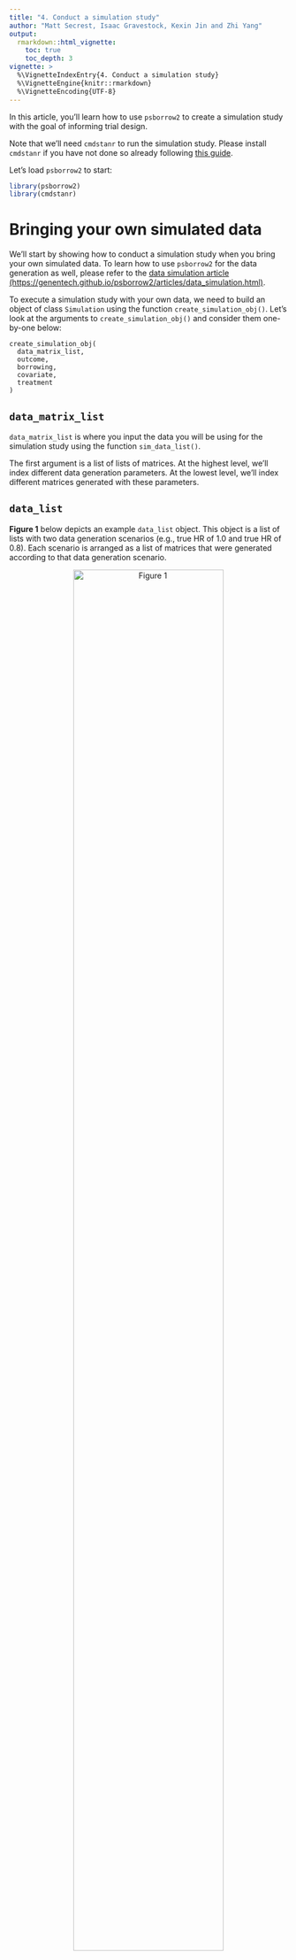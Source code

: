 ```yaml
---
title: "4. Conduct a simulation study"
author: "Matt Secrest, Isaac Gravestock, Kexin Jin and Zhi Yang"
output:
  rmarkdown::html_vignette:
    toc: true
    toc_depth: 3
vignette: >
  %\VignetteIndexEntry{4. Conduct a simulation study}
  %\VignetteEngine{knitr::rmarkdown}
  %\VignetteEncoding{UTF-8}
---
```




In this article, you'll learn how to use `psborrow2` to create a
simulation study with the goal of informing trial design. 

Note that we'll need `cmdstanr` to run the simulation study. Please install 
`cmdstanr` if you have not done so already following
[this guide](https://mc-stan.org/cmdstanr/articles/cmdstanr.html).

Let's load `psborrow2` to start:



```r
library(psborrow2)
library(cmdstanr)
```

# Bringing your own simulated data

We'll start by showing how to conduct a simulation study when you bring your
own simulated data. To learn how to use `psborrow2` for the data generation
as well, please refer to the [data simulation article (https://genentech.github.io/psborrow2/articles/data_simulation.html)](https://genentech.github.io/psborrow2/articles/data_simulation.html).

To execute a simulation study with your own data,
we need to build an object of class `Simulation` using the function
`create_simulation_obj()`. Let's look at the arguments to
`create_simulation_obj()` and consider them one-by-one below:

```
create_simulation_obj(
  data_matrix_list,
  outcome,
  borrowing,
  covariate,
  treatment
)

```

## `data_matrix_list`

`data_matrix_list` is where you input the data you will be using for the
simulation study using the function `sim_data_list()`.

The first argument is a list of lists of matrices. At the highest level,
we'll index different data generation parameters. At the lowest level,
we'll index different matrices generated with these parameters.

## `data_list`

<b>Figure 1</b> below depicts an example `data_list` object. This object is a
list of lists with two data generation scenarios (e.g., true
HR of 1.0 and true HR of 0.8). Each scenario is arranged as a list of
matrices that were generated according to that data generation scenario.

<center>

![Figure 1](data_list.jpg){width=80%}

</center>

We'll use the `simsurv` package to generate survival data and we'll
then put it in a similar format. In this example, we'll vary
two data generation parameters: true HR and drift HR (the HR comparing
external to internal controls). Suppose we have a function,
`sim_single_matrix()` which can simulate data for a single matrix.

That is:



```r
library(simsurv)
# function to create a single matrix
sim_single_matrix <- function(n = 500, # n simulated pts
                              prob = c(
                                0.1, # proportion internal control
                                0.2, # proportion internal treated
                                0.7
                              ), # proportion external control
                              hr = 0.70, # true HR for the treatment
                              drift_hr = 1.0, # HR of external/internal
                              ...) {
  # checks
  if (sum(prob) != 1.0) {
    stop("prob must sum to 1")
  }

  # data frame with the subject IDs and treatment group
  df_ids <- data.frame(
    id = 1:n,
    ext = c(
      rep(0L, n * (prob[1] + prob[2])),
      rep(1L, n * prob[3])
    ),
    trt = c(
      rep(0L, n * prob[1]),
      rep(1L, n * prob[2]),
      rep(0L, n * prob[3])
    )
  )

  # simulated event times
  df_surv <- simsurv(
    lambdas = 0.1,
    dist = "exponential",
    betas = c(
      trt = log(hr),
      ext = log(drift_hr)
    ),
    x = df_ids,
    maxt = 50,
    ...
  )

  df_surv$censor <- 1 - df_surv$status

  # merge the simulated event times into data frame
  df <- merge(df_ids, df_surv)
  df <- df[, c("id", "ext", "trt", "eventtime", "status", "censor")]
  colnames(df) <- c("id", "ext", "trt", "time", "status", "cnsr")
  return(as.matrix(df))
}
```




```r
set.seed(123)
head(sim_single_matrix(n = 500, hr = 0.5, drift_hr = 1.2))
```

```
##      id ext trt      time status cnsr
## [1,]  1   0   0  8.179722      1    0
## [2,]  2   0   0  6.884286      1    0
## [3,]  3   0   0  2.348331      1    0
## [4,]  4   0   0 17.898011      1    0
## [5,]  5   0   0  3.870353      1    0
## [6,]  6   0   0  6.795403      1    0
```

```r
#      id ext trt      time status cnsr
# [1,]  1   0   0  8.179722      1    0
# [2,]  2   0   0  6.884286      1    0
# [3,]  3   0   0  2.348331      1    0
# [4,]  4   0   0 17.898011      1    0
# [5,]  5   0   0  3.870353      1    0
# [6,]  6   0   0  6.795403      1    0
```

Using this function, let's simulate a list of lists of matrices with four
scenarios:

- True HR = 0.6, drift HR = 1.0
- True HR = 1.0, drift HR = 1.0
- True HR = 0.6, drift HR = 1.5
- True HR = 1.0, drift HR = 1.5



```r
# Seed for reproducibility
set.seed(222)

# Number of simulations per scenario
n <- 10

# Create list of lists of data
my_data_list <- list(
  replicate(n,
    sim_single_matrix(n = 250, hr = 0.6, drift_hr = 1.0),
    simplify = FALSE
  ),
  replicate(n,
    sim_single_matrix(n = 250, hr = 1.0, drift_hr = 1.0),
    simplify = FALSE
  ),
  replicate(n,
    sim_single_matrix(n = 250, hr = 0.6, drift_hr = 1.5),
    simplify = FALSE
  ),
  replicate(n,
    sim_single_matrix(n = 250, hr = 1.0, drift_hr = 1.5),
    simplify = FALSE
  )
)
```

There are 4 scenarios.



```r
NROW(my_data_list)
```

```
## [1] 4
```

```r
# [1] 4
```

Each scenario has 100 matrices.



```r
NROW(my_data_list[[1]])
```

```
## [1] 10
```

```r
# [1] 100
```

The lowest level of the list of lists is a data matrix.



```r
head(my_data_list[[1]][[1]])
```

```
##      id ext trt      time status cnsr
## [1,]  1   0   0  5.064186      1    0
## [2,]  2   0   0  1.734691      1    0
## [3,]  3   0   0  3.816314      1    0
## [4,]  4   0   0  8.869366      1    0
## [5,]  5   0   0 23.292081      1    0
## [6,]  6   0   0  3.802180      1    0
```

```r
#      id ext trt      time status cnsr
# [1,]  1   0   0  8.179722      1    0
# [2,]  2   0   0  6.884286      1    0
# [3,]  3   0   0  2.348331      1    0
# [4,]  4   0   0 17.898011      1    0
# [5,]  5   0   0  3.870353      1    0
# [6,]  6   0   0  6.795403      1    0
```

### `guide`

In order to summarize the results from the different parameters in
your simulation study, `psborrow2` needs to know how the simulation parameters
differ. That is the purpose of the argument `guide`, which is a `data.frame`
that distinguishes the simulation study parameters. Three columns are required
in `guide`, though many more can be provided. The three required columns are:

* The true treatment effect (in our case a HR)
* The true drift effect (in our case a HR). Drift effects >1 will mean
that the external control arm experiences greater hazard than the internal
control arm.
* The name of a column that indexes the `data_list`

In this example, the 4 scenarios are
summarized with the below `guide`:



```r
my_sim_data_guide <- expand.grid(
  true_hr = c(0.6, 1.0),
  drift_hr = c("No drift HR", "Moderate drift HR")
)

my_sim_data_guide$id <- seq(1, NROW(my_sim_data_guide))

my_sim_data_guide
```

```
##   true_hr          drift_hr id
## 1     0.6       No drift HR  1
## 2     1.0       No drift HR  2
## 3     0.6 Moderate drift HR  3
## 4     1.0 Moderate drift HR  4
```

```r
#   true_hr          drift_hr id
# 1     0.6       No drift HR  1
# 2     1.0       No drift HR  2
# 3     0.6 Moderate drift HR  3
# 4     1.0 Moderate drift HR  4
```

This guide implies that `my_sim_data_guide[[1]]` is a list of
matrices where the treatment HR was 0.6 and the drift HR was 1.0.

### `effect`, `drift`, and `index`

The last three inputs to `sim_data_list()`, `effect`, `drift`, and `index`
are the column names in `guide` that correspond to the true treatment effect,
true drift effect, and index of the `data_list` items, respectively.
For our study, these are `"true_hr"`, `"drift_hr"`, and `"id"`.

Putting it all together, we can create an object of class `SimDataList`:



```r
my_sim_data_list <- sim_data_list(
  data_list = my_data_list,
  guide = my_sim_data_guide,
  effect = "true_hr",
  drift = "drift_hr",
  index = "id"
)

my_sim_data_list
```

```
## SimDataList object with  4  different scenarios
##   true_hr          drift_hr id n_datasets_per_param
## 1     0.6       No drift HR  1                   10
## 2     1.0       No drift HR  2                   10
## 3     0.6 Moderate drift HR  3                   10
## 4     1.0 Moderate drift HR  4                   10
```

```r
# SimDataList object with  4  different scenarios
#   true_hr          drift_hr id n_datasets_per_param
# 1     0.6       No drift HR  1                  100
# 2     1.0       No drift HR  2                  100
# 3     0.6 Moderate drift HR  3                  100
# 4     1.0 Moderate drift HR  4                  100
```

## `outcome`

`outcome` is where you pass information on the study outcomes. You can pass
either a single `Outcome` class object (e.g., as produced by `outcome_surv_exponential()`),
or a list of `Outcome` class objects passed to `sim_outcome_list()`. For our
example, let's just use a single exponential distribution.



```r
my_sim_out <- outcome_surv_exponential(
  time_var = "time",
  cens_var = "cnsr",
  baseline_prior = prior_normal(0, 1000)
)

my_sim_out
```

```
## Outcome object with class OutcomeSurvExponential 
## 
## Outcome variables:
## time_var cens_var 
##   "time"   "cnsr" 
## 
## Baseline prior:
## Normal Distribution
## Parameters:
##  Stan  R    Value
##  mu    mean    0 
##  sigma sd   1000
```

```r
# Outcome object with class OutcomeSurvExponential 
# 
# Outcome variables:
# time_var cens_var 
#   "time"   "cnsr" 
# 
# Baseline prior:
# Normal Distribution
# Parameters:
#  Stan  R    Value
#  mu    mean    0 
#  sigma sd   1000
```

## `borrowing`

`borrowing` is where we input information on the type of borrowing we want to
evaluate. This can be either a single object of class `Borrowing` or
a list of objects created with `sim_borrowing_list()`. For the sake of example,
let's assume we are interested in comparing four borrowing scenarios:

* No borrowing
* BDB, conservative hyperprior
* BDB, aggressive hyperprior
* Full borrowing

How do we specify that we want to evaluate multiple borrowing methods?
We'll use a special list of `Borrowing` objects,
which we'll create through the function `sim_borrowing_list()`.



```r
my_borrowing_list <- sim_borrowing_list(
  list(
    "No borrowing" = borrowing_none("ext"),
    "Full borrowing" = borrowing_full("ext"),
    "BDB - conservative" = borrowing_hierarchical_commensurate("ext", prior_gamma(0.001, 0.001)),
    "BDB - aggressive" = borrowing_hierarchical_commensurate("ext", prior_gamma(1, 0.001))
  )
)

my_borrowing_list
```

```
## SimBorrowingList object with  4  different scenario(s)
##   borrowing_scenario
## 1       No borrowing
## 2     Full borrowing
## 3 BDB - conservative
## 4   BDB - aggressive
```

```r
# SimBorrowingList object with  4  different scenario(s)
#   borrowing_scenario
# 1       No borrowing
# 2     Full borrowing
# 3 BDB - conservative
# 4   BDB - aggressive
```

## `covariate`

`covariate` is for information on covariate adjustment details. This can be
a single instance of class `Covariates` from `add_covariates()` or a list of
`Covariates` objects created by `sim_covariate_list()` . This is also the only
argument that is not required in `create_simulation_obj`. Let's leave
this argument empty (i.e., let's not adjust for any covariates).

## `treatment`

`treatment` is where we input the treatment details for our simulation study.
As with other inputs, this can be a single instance of a class `Treatment`,
or a list of these classes, created with `sim_treatment_list()`. Let's
just use a single instance:



```r
my_sim_treat <- treatment_details("trt", prior_normal(0, 1000))

my_sim_treat
```

```
## Treatment object
## 
## Treatment flag column: trt 
## 
## Treatment effect prior:
## Normal Distribution
## Parameters:
##  Stan  R    Value
##  mu    mean    0 
##  sigma sd   1000
```

```r
# Treatment object
# 
# Treatment flag column: trt 
# 
# Treatment effect prior:
# Normal Distribution
# Parameters:
#  Stan  R    Value
#  mu    mean    0 
#  sigma sd   1000
```

## `create_simulation_obj()`

Now that we have all of the relevant inputs for `create_simulation_obj()`,
let's call the function, which will generate and compile Stan models
ready to sample on our behalf.

***Important:*** `psborrow2` will simulate the Cartesian product of all
unique list elements in `data_matrix_list`, `outcome`, `borrowing`,
`covariate`, and `treatment`. We have 4 data
generation scenarios and 4 borrowing
scenarios. The other inputs just have one scenario (or 0 for `covariate`,
which is equivalent to one scenario). This means we should expect
4 $/times$ 4
$=$ 16
combinations of parameters. Let's create a simulation object of class
`Simulation`:





```r
simulation_obj <- create_simulation_obj(
  my_sim_data_list,
  outcome = my_sim_out,
  borrowing = my_borrowing_list,
  treatment = my_sim_treat,
  quiet = TRUE
)

simulation_obj
```

```
## Simulation object with  16  combinations and  160  analyses ready to sample.  This is a lot of combinations/analyses! Consider breaking the  study into different simulation objects. Or if you  prefer to use these combinations, call `mcmc_sample()` next.
```


While we get a warning about the size of the simulation study, we are not worried
because we are limiting our MCMC samples below in this example.

We can access the guide to see the specific scenarios that will be
simulated with `show_guide()`:



```r
show_guide(simulation_obj)
```

```
##    true_hr          drift_hr id n_datasets_per_param outcome_scenario
## 1      0.6       No drift HR  1                   10          default
## 2      1.0       No drift HR  2                   10          default
## 3      0.6 Moderate drift HR  3                   10          default
## 4      1.0 Moderate drift HR  4                   10          default
## 5      0.6       No drift HR  1                   10          default
## 6      1.0       No drift HR  2                   10          default
## 7      0.6 Moderate drift HR  3                   10          default
## 8      1.0 Moderate drift HR  4                   10          default
## 9      0.6       No drift HR  1                   10          default
## 10     1.0       No drift HR  2                   10          default
## 11     0.6 Moderate drift HR  3                   10          default
## 12     1.0 Moderate drift HR  4                   10          default
## 13     0.6       No drift HR  1                   10          default
## 14     1.0       No drift HR  2                   10          default
## 15     0.6 Moderate drift HR  3                   10          default
## 16     1.0 Moderate drift HR  4                   10          default
##    borrowing_scenario covariate_scenario treatment_scenario
## 1        No borrowing      No adjustment            default
## 2        No borrowing      No adjustment            default
## 3        No borrowing      No adjustment            default
## 4        No borrowing      No adjustment            default
## 5      Full borrowing      No adjustment            default
## 6      Full borrowing      No adjustment            default
## 7      Full borrowing      No adjustment            default
## 8      Full borrowing      No adjustment            default
## 9  BDB - conservative      No adjustment            default
## 10 BDB - conservative      No adjustment            default
## 11 BDB - conservative      No adjustment            default
## 12 BDB - conservative      No adjustment            default
## 13   BDB - aggressive      No adjustment            default
## 14   BDB - aggressive      No adjustment            default
## 15   BDB - aggressive      No adjustment            default
## 16   BDB - aggressive      No adjustment            default
```

```r
#    true_hr          drift_hr id n_datasets_per_param outcome_scenario
# 1      0.6       No drift HR  1                  100          default
# 2      1.0       No drift HR  2                  100          default
# 3      0.6 Moderate drift HR  3                  100          default
# 4      1.0 Moderate drift HR  4                  100          default
# 5      0.6       No drift HR  1                  100          default
# 6      1.0       No drift HR  2                  100          default
# 7      0.6 Moderate drift HR  3                  100          default
# 8      1.0 Moderate drift HR  4                  100          default
# 9      0.6       No drift HR  1                  100          default
# 10     1.0       No drift HR  2                  100          default
# 11     0.6 Moderate drift HR  3                  100          default
# 12     1.0 Moderate drift HR  4                  100          default
# 13     0.6       No drift HR  1                  100          default
# 14     1.0       No drift HR  2                  100          default
# 15     0.6 Moderate drift HR  3                  100          default
# 16     1.0 Moderate drift HR  4                  100          default
#    borrowing_scenario covariate_scenario treatment_scenario
# 1        No borrowing      No adjustment            default
# 2        No borrowing      No adjustment            default
# 3        No borrowing      No adjustment            default
# 4        No borrowing      No adjustment            default
# 5      Full borrowing      No adjustment            default
# 6      Full borrowing      No adjustment            default
# 7      Full borrowing      No adjustment            default
# 8      Full borrowing      No adjustment            default
# 9  BDB - conservative      No adjustment            default
# 10 BDB - conservative      No adjustment            default
# 11 BDB - conservative      No adjustment            default
# 12 BDB - conservative      No adjustment            default
# 13   BDB - aggressive      No adjustment            default
# 14   BDB - aggressive      No adjustment            default
# 15   BDB - aggressive      No adjustment            default
# 16   BDB - aggressive      No adjustment            default
```

## `mcmc_sample()`

Now that we've created a simulation object, we're ready to call `mcmc_sample()`
and generate draws for our model.

***Note*** there is one important additional argument to `mcmc_sample()` for
simulation objects: `posterior_quantiles`. This numeric vector of length 2
specifies the quantiles for null coverage and true coverage. For instance,
95% credible coverage would be estimated with
`posterior_quantiles = c(0.025, 0.975)`, the default argument.





```r
simulation_res <- mcmc_sample(
  simulation_obj,
  posterior_quantiles = c(0.025, 0.975),
  iter_warmup = 400,
  iter_sampling = 1000,
  chains = 1L,
  seed = 112233
)
```

```
## Running MCMC with 1 chain...
## 
## Chain 1 finished in 0.1 seconds.
## Running MCMC with 1 chain...
## 
## Chain 1 finished in 0.1 seconds.
## Running MCMC with 1 chain...
## 
## Chain 1 finished in 0.1 seconds.
## Running MCMC with 1 chain...
## 
## Chain 1 finished in 0.1 seconds.
## Running MCMC with 1 chain...
## 
## Chain 1 finished in 0.1 seconds.
## Running MCMC with 1 chain...
## 
## Chain 1 finished in 0.1 seconds.
## Running MCMC with 1 chain...
## 
## Chain 1 finished in 0.1 seconds.
## Running MCMC with 1 chain...
## 
## Chain 1 finished in 0.1 seconds.
## Running MCMC with 1 chain...
## 
## Chain 1 finished in 0.1 seconds.
## Running MCMC with 1 chain...
## 
## Chain 1 finished in 0.1 seconds.
## Running MCMC with 1 chain...
## 
## Chain 1 finished in 0.1 seconds.
## Running MCMC with 1 chain...
## 
## Chain 1 finished in 0.1 seconds.
## Running MCMC with 1 chain...
## 
## Chain 1 finished in 0.1 seconds.
## Running MCMC with 1 chain...
## 
## Chain 1 finished in 0.1 seconds.
## Running MCMC with 1 chain...
## 
## Chain 1 finished in 0.1 seconds.
## Running MCMC with 1 chain...
## 
## Chain 1 finished in 0.1 seconds.
## Running MCMC with 1 chain...
## 
## Chain 1 finished in 0.1 seconds.
## Running MCMC with 1 chain...
## 
## Chain 1 finished in 0.1 seconds.
## Running MCMC with 1 chain...
## 
## Chain 1 finished in 0.1 seconds.
## Running MCMC with 1 chain...
## 
## Chain 1 finished in 0.1 seconds.
## Running MCMC with 1 chain...
## 
## Chain 1 finished in 0.1 seconds.
## Running MCMC with 1 chain...
## 
## Chain 1 finished in 0.1 seconds.
## Running MCMC with 1 chain...
## 
## Chain 1 finished in 0.1 seconds.
## Running MCMC with 1 chain...
## 
## Chain 1 finished in 0.1 seconds.
## Running MCMC with 1 chain...
## 
## Chain 1 finished in 0.1 seconds.
## Running MCMC with 1 chain...
## 
## Chain 1 finished in 0.1 seconds.
## Running MCMC with 1 chain...
## 
## Chain 1 finished in 0.1 seconds.
## Running MCMC with 1 chain...
## 
## Chain 1 finished in 0.1 seconds.
## Running MCMC with 1 chain...
## 
## Chain 1 finished in 0.1 seconds.
## Running MCMC with 1 chain...
## 
## Chain 1 finished in 0.1 seconds.
## Running MCMC with 1 chain...
## 
## Chain 1 finished in 0.1 seconds.
## Running MCMC with 1 chain...
## 
## Chain 1 finished in 0.1 seconds.
## Running MCMC with 1 chain...
## 
## Chain 1 finished in 0.1 seconds.
## Running MCMC with 1 chain...
## 
## Chain 1 finished in 0.1 seconds.
## Running MCMC with 1 chain...
## 
## Chain 1 finished in 0.1 seconds.
## Running MCMC with 1 chain...
## 
## Chain 1 finished in 0.1 seconds.
## Running MCMC with 1 chain...
## 
## Chain 1 finished in 0.1 seconds.
## Running MCMC with 1 chain...
## 
## Chain 1 finished in 0.1 seconds.
## Running MCMC with 1 chain...
## 
## Chain 1 finished in 0.1 seconds.
## Running MCMC with 1 chain...
## 
## Chain 1 finished in 0.1 seconds.
## Running MCMC with 1 chain...
## 
## Chain 1 finished in 0.1 seconds.
## Running MCMC with 1 chain...
## 
## Chain 1 finished in 0.1 seconds.
## Running MCMC with 1 chain...
## 
## Chain 1 finished in 0.1 seconds.
## Running MCMC with 1 chain...
## 
## Chain 1 finished in 0.1 seconds.
## Running MCMC with 1 chain...
## 
## Chain 1 finished in 0.1 seconds.
## Running MCMC with 1 chain...
## 
## Chain 1 finished in 0.1 seconds.
## Running MCMC with 1 chain...
## 
## Chain 1 finished in 0.1 seconds.
## Running MCMC with 1 chain...
## 
## Chain 1 finished in 0.1 seconds.
## Running MCMC with 1 chain...
## 
## Chain 1 finished in 0.2 seconds.
## Running MCMC with 1 chain...
## 
## Chain 1 finished in 0.1 seconds.
## Running MCMC with 1 chain...
## 
## Chain 1 finished in 0.1 seconds.
## Running MCMC with 1 chain...
## 
## Chain 1 finished in 0.1 seconds.
## Running MCMC with 1 chain...
## 
## Chain 1 finished in 0.1 seconds.
## Running MCMC with 1 chain...
## 
## Chain 1 finished in 0.1 seconds.
## Running MCMC with 1 chain...
## 
## Chain 1 finished in 0.1 seconds.
## Running MCMC with 1 chain...
## 
## Chain 1 finished in 0.2 seconds.
## Running MCMC with 1 chain...
## 
## Chain 1 finished in 0.1 seconds.
## Running MCMC with 1 chain...
## 
## Chain 1 finished in 0.1 seconds.
## Running MCMC with 1 chain...
## 
## Chain 1 finished in 0.1 seconds.
## Running MCMC with 1 chain...
## 
## Chain 1 finished in 0.1 seconds.
## Running MCMC with 1 chain...
## 
## Chain 1 finished in 0.1 seconds.
## Running MCMC with 1 chain...
## 
## Chain 1 finished in 0.1 seconds.
## Running MCMC with 1 chain...
## 
## Chain 1 finished in 0.1 seconds.
## Running MCMC with 1 chain...
## 
## Chain 1 finished in 0.1 seconds.
## Running MCMC with 1 chain...
## 
## Chain 1 finished in 0.1 seconds.
## Running MCMC with 1 chain...
## 
## Chain 1 finished in 0.1 seconds.
## Running MCMC with 1 chain...
## 
## Chain 1 finished in 0.1 seconds.
## Running MCMC with 1 chain...
## 
## Chain 1 finished in 0.1 seconds.
## Running MCMC with 1 chain...
## 
## Chain 1 finished in 0.1 seconds.
## Running MCMC with 1 chain...
## 
## Chain 1 finished in 0.2 seconds.
## Running MCMC with 1 chain...
## 
## Chain 1 finished in 0.1 seconds.
## Running MCMC with 1 chain...
## 
## Chain 1 finished in 0.1 seconds.
## Running MCMC with 1 chain...
## 
## Chain 1 finished in 0.1 seconds.
## Running MCMC with 1 chain...
## 
## Chain 1 finished in 0.1 seconds.
## Running MCMC with 1 chain...
## 
## Chain 1 finished in 0.1 seconds.
## Running MCMC with 1 chain...
## 
## Chain 1 finished in 0.1 seconds.
## Running MCMC with 1 chain...
## 
## Chain 1 finished in 0.1 seconds.
## Running MCMC with 1 chain...
## 
## Chain 1 finished in 0.1 seconds.
## Running MCMC with 1 chain...
## 
## Chain 1 finished in 0.1 seconds.
## Running MCMC with 1 chain...
## 
## Chain 1 finished in 0.1 seconds.
## Running MCMC with 1 chain...
## 
## Chain 1 finished in 0.4 seconds.
## Running MCMC with 1 chain...
## 
## Chain 1 finished in 0.4 seconds.
## Running MCMC with 1 chain...
## 
## Chain 1 finished in 0.4 seconds.
## Running MCMC with 1 chain...
## 
## Chain 1 finished in 0.4 seconds.
## Running MCMC with 1 chain...
## 
## Chain 1 finished in 0.4 seconds.
## Running MCMC with 1 chain...
## 
## Chain 1 finished in 0.3 seconds.
## Running MCMC with 1 chain...
## 
## Chain 1 finished in 0.3 seconds.
## Running MCMC with 1 chain...
## 
## Chain 1 finished in 0.3 seconds.
## Running MCMC with 1 chain...
## 
## Chain 1 finished in 0.3 seconds.
## Running MCMC with 1 chain...
## 
## Chain 1 finished in 0.3 seconds.
## Running MCMC with 1 chain...
## 
## Chain 1 finished in 0.3 seconds.
## Running MCMC with 1 chain...
## 
## Chain 1 finished in 0.3 seconds.
## Running MCMC with 1 chain...
## 
## Chain 1 finished in 0.3 seconds.
## Running MCMC with 1 chain...
## 
## Chain 1 finished in 0.3 seconds.
## Running MCMC with 1 chain...
## 
## Chain 1 finished in 0.3 seconds.
## Running MCMC with 1 chain...
## 
## Chain 1 finished in 0.3 seconds.
## Running MCMC with 1 chain...
## 
## Chain 1 finished in 0.3 seconds.
## Running MCMC with 1 chain...
## 
## Chain 1 finished in 0.3 seconds.
## Running MCMC with 1 chain...
## 
## Chain 1 finished in 0.3 seconds.
## Running MCMC with 1 chain...
## 
## Chain 1 finished in 0.3 seconds.
## Running MCMC with 1 chain...
## 
## Chain 1 finished in 0.3 seconds.
## Running MCMC with 1 chain...
## 
## Chain 1 finished in 0.3 seconds.
## Running MCMC with 1 chain...
## 
## Chain 1 finished in 0.3 seconds.
## Running MCMC with 1 chain...
## 
## Chain 1 finished in 0.4 seconds.
## Running MCMC with 1 chain...
## 
## Chain 1 finished in 0.3 seconds.
## Running MCMC with 1 chain...
## 
## Chain 1 finished in 0.3 seconds.
## Running MCMC with 1 chain...
## 
## Chain 1 finished in 0.3 seconds.
## Running MCMC with 1 chain...
## 
## Chain 1 finished in 0.5 seconds.
## Running MCMC with 1 chain...
## 
## Chain 1 finished in 0.4 seconds.
## Running MCMC with 1 chain...
## 
## Chain 1 finished in 0.4 seconds.
## Running MCMC with 1 chain...
## 
## Chain 1 finished in 0.4 seconds.
## Running MCMC with 1 chain...
## 
## Chain 1 finished in 0.4 seconds.
## Running MCMC with 1 chain...
## 
## Chain 1 finished in 0.4 seconds.
## Running MCMC with 1 chain...
## 
## Chain 1 finished in 0.4 seconds.
## Running MCMC with 1 chain...
## 
## Chain 1 finished in 0.4 seconds.
## Running MCMC with 1 chain...
## 
## Chain 1 finished in 0.4 seconds.
## Running MCMC with 1 chain...
## 
## Chain 1 finished in 0.4 seconds.
## Running MCMC with 1 chain...
## 
## Chain 1 finished in 0.5 seconds.
## Running MCMC with 1 chain...
## 
## Chain 1 finished in 0.4 seconds.
## Running MCMC with 1 chain...
## 
## Chain 1 finished in 0.4 seconds.
## Running MCMC with 1 chain...
## 
## Chain 1 finished in 1.0 seconds.
## Running MCMC with 1 chain...
## 
## Chain 1 finished in 0.4 seconds.
## Running MCMC with 1 chain...
## 
## Chain 1 finished in 0.5 seconds.
## Running MCMC with 1 chain...
## 
## Chain 1 finished in 0.4 seconds.
## Running MCMC with 1 chain...
## 
## Chain 1 finished in 0.4 seconds.
## Running MCMC with 1 chain...
## 
## Chain 1 finished in 0.5 seconds.
## Running MCMC with 1 chain...
## 
## Chain 1 finished in 0.4 seconds.
## Running MCMC with 1 chain...
## 
## Chain 1 finished in 0.4 seconds.
## Running MCMC with 1 chain...
## 
## Chain 1 finished in 0.5 seconds.
## Running MCMC with 1 chain...
## 
## Chain 1 finished in 0.7 seconds.
## Running MCMC with 1 chain...
## 
## Chain 1 finished in 0.5 seconds.
## Running MCMC with 1 chain...
## 
## Chain 1 finished in 0.4 seconds.
## Running MCMC with 1 chain...
## 
## Chain 1 finished in 0.4 seconds.
## Running MCMC with 1 chain...
## 
## Chain 1 finished in 0.6 seconds.
## Running MCMC with 1 chain...
## 
## Chain 1 finished in 0.5 seconds.
## Running MCMC with 1 chain...
## 
## Chain 1 finished in 0.4 seconds.
## Running MCMC with 1 chain...
## 
## Chain 1 finished in 0.5 seconds.
## Running MCMC with 1 chain...
## 
## Chain 1 finished in 0.4 seconds.
## Running MCMC with 1 chain...
## 
## Chain 1 finished in 0.6 seconds.
## Running MCMC with 1 chain...
## 
## Chain 1 finished in 0.4 seconds.
## Running MCMC with 1 chain...
## 
## Chain 1 finished in 0.5 seconds.
## Running MCMC with 1 chain...
## 
## Chain 1 finished in 0.4 seconds.
## Running MCMC with 1 chain...
## 
## Chain 1 finished in 0.3 seconds.
## Running MCMC with 1 chain...
## 
## Chain 1 finished in 0.4 seconds.
## Running MCMC with 1 chain...
## 
## Chain 1 finished in 0.4 seconds.
## Running MCMC with 1 chain...
## 
## Chain 1 finished in 0.5 seconds.
## Running MCMC with 1 chain...
## 
## Chain 1 finished in 0.5 seconds.
## Running MCMC with 1 chain...
## 
## Chain 1 finished in 0.4 seconds.
## Running MCMC with 1 chain...
## 
## Chain 1 finished in 0.4 seconds.
## Running MCMC with 1 chain...
## 
## Chain 1 finished in 0.5 seconds.
## Running MCMC with 1 chain...
## 
## Chain 1 finished in 0.6 seconds.
## Running MCMC with 1 chain...
## 
## Chain 1 finished in 0.4 seconds.
## Running MCMC with 1 chain...
## 
## Chain 1 finished in 0.4 seconds.
## Running MCMC with 1 chain...
## 
## Chain 1 finished in 0.5 seconds.
## Running MCMC with 1 chain...
## 
## Chain 1 finished in 0.4 seconds.
## Running MCMC with 1 chain...
## 
## Chain 1 finished in 0.4 seconds.
## Running MCMC with 1 chain...
## 
## Chain 1 finished in 0.5 seconds.
## Running MCMC with 1 chain...
## 
## Chain 1 finished in 0.4 seconds.
## Running MCMC with 1 chain...
## 
## Chain 1 finished in 0.4 seconds.
## Running MCMC with 1 chain...
## 
## Chain 1 finished in 0.4 seconds.
```



***Note*** unlike an analysis on a single dataset, `mcmc_sample()` does not
return a `CmdStanModel` object when applied to a simulation study object.
Instead, it returns a class unique to simulation study results:
`MCMCSimulationResult`.



```r
class(simulation_res)
```

```
## [1] "MCMCSimulationResult"
## attr(,"package")
## [1] "psborrow2"
```

```r
# [1] "MCMCSimulationResult"
# attr(,"package")
# [1] "psborrow2"
```

Let's look at the performance of our simulation study by extracting the data.frame
that summarizes results, `get_results()`:



```r
simulation_res_df <- get_results(simulation_res)
head(simulation_res_df)
```

```
##   true_hr          drift_hr id n_datasets_per_param outcome_scenario
## 1     0.6       No drift HR  1                   10          default
## 2     1.0       No drift HR  2                   10          default
## 3     0.6 Moderate drift HR  3                   10          default
## 4     1.0 Moderate drift HR  4                   10          default
## 5     0.6       No drift HR  1                   10          default
## 6     1.0       No drift HR  2                   10          default
##   borrowing_scenario covariate_scenario treatment_scenario    trt_var
## 1       No borrowing      No adjustment            default 0.06375600
## 2       No borrowing      No adjustment            default 0.06344470
## 3       No borrowing      No adjustment            default 0.06346777
## 4       No borrowing      No adjustment            default 0.06239393
## 5     Full borrowing      No adjustment            default 0.02564888
## 6     Full borrowing      No adjustment            default 0.02587308
##     mse_mean   bias_mean null_coverage true_coverage
## 1 0.04507703 0.045569887           0.5             1
## 2 0.17216598 0.149958706           1.0             1
## 3 0.09317867 0.147219849           0.8             1
## 4 0.09396857 0.027528022           1.0             1
## 5 0.01210678 0.008835847           0.0             1
## 6 0.06348567 0.081642491           1.0             1
```

```r
#   true_hr          drift_hr id n_datasets_per_param outcome_scenario
# 1     0.6       No drift HR  1                  100          default
# 2     1.0       No drift HR  2                  100          default
# 3     0.6 Moderate drift HR  3                  100          default
# 4     1.0 Moderate drift HR  4                  100          default
# 5     0.6       No drift HR  1                  100          default
# 6     1.0       No drift HR  2                  100          default
#   borrowing_scenario covariate_scenario treatment_scenario    trt_var
# 1       No borrowing      No adjustment            default 0.06383754
# 2       No borrowing      No adjustment            default 0.06233316
# 3       No borrowing      No adjustment            default 0.06306555
# 4       No borrowing      No adjustment            default 0.06333808
# 5     Full borrowing      No adjustment            default 0.02648792
# 6     Full borrowing      No adjustment            default 0.02573194
#     mse_mean  bias_mean null_coverage true_coverage
# 1 0.05915273 0.06270199          0.58          0.96
# 2 0.13032971 0.03916893          0.96          0.96
# 3 0.04724394 0.01524864          0.44          0.96
# 4 0.13079915 0.03571795          0.95          0.95
# 5 0.02027734 0.02150292          0.10          0.96
# 6 0.05067948 0.01040672          0.97          0.97
```

Let's quickly visualize the results using `ggplot2`. We will first
load `ggplot2` and factorize our borrowing scenarios:



```r
# Load ggplot2
library(ggplot2)

# Factorize
simulation_res_df$borrowing_scenario <- factor(simulation_res_df$borrowing_scenario,
  levels = c(
    "No borrowing",
    "BDB - conservative",
    "BDB - aggressive",
    "Full borrowing"
  )
)
```

### MSE



```r
ggplot(simulation_res_df) +
  geom_bar(aes(x = factor(true_hr), fill = borrowing_scenario, y = mse_mean),
    stat = "identity", position = "dodge"
  ) +
  labs(
    fill = "Borrowing scenario",
    x = "True HR",
    y = "MSE"
  ) +
  facet_wrap(~drift_hr) +
  scale_fill_manual(values = c("#EF798A", "#F7A9A8", "#7D82B8", "#613F75"))
```

![plot of chunk unnamed-chunk-19](figure-simulation_study-unnamed-chunk-19-1.png)



### Type I error

Because we included a true HR of 1.0, we can evaluate type I error by looking
at the compliment to the true parameter coverage:



```r
ggplot(simulation_res_df[simulation_res_df$true_hr == 1.0, ]) +
  geom_bar(aes(x = factor(drift_hr), fill = borrowing_scenario, y = 1 - true_coverage),
    stat = "identity", position = "dodge"
  ) +
  labs(
    fill = "Borrowing scenario",
    x = "drift HR",
    y = "Type I error"
  ) +
  scale_fill_manual(values = c("#EF798A", "#F7A9A8", "#7D82B8", "#613F75")) +
  scale_y_continuous(breaks = seq(0, 1, .1), limits = c(0, 1)) +
  geom_hline(aes(yintercept = 0.05), linetype = 2)
```

![plot of chunk unnamed-chunk-20](figure-simulation_study-unnamed-chunk-20-1.png)



### Power

We can include power by looking at the results for our true simulation of 0.6.



```r
ggplot(simulation_res_df[simulation_res_df$true_hr == 0.6, ]) +
  geom_bar(aes(x = factor(drift_hr), fill = borrowing_scenario, y = 1 - null_coverage),
    stat = "identity", position = "dodge"
  ) +
  labs(
    fill = "Borrowing scenario",
    x = "drift HR",
    y = "Power"
  ) +
  scale_fill_manual(values = c("#EF798A", "#F7A9A8", "#7D82B8", "#613F75")) +
  scale_y_continuous(breaks = seq(0, 1, .1), limits = c(0, 1)) +
  geom_hline(aes(yintercept = 0.80), linetype = 2)
```

![plot of chunk unnamed-chunk-21](figure-simulation_study-unnamed-chunk-21-1.png)




### EHSS

We can calculate the external historical sample size (EHSS) based on the simulation results. 


```r
var_mat <- do.call(rbind, simulation_res@results$trt_var)
N_internalcontrol <- 250*0.3

simulation_res_df$EHSS <- rowMeans(var_mat[rep(1:4, 4), ]/var_mat-1)*N_internalcontrol
simulation_res_df2 <- simulation_res_df[simulation_res_df$borrowing_scenario!="No borrowing", ]

ggplot(simulation_res_df2) +
  geom_bar(aes(x = factor(drift_hr), fill = borrowing_scenario, y = EHSS),
    stat = "identity", position = "dodge"
  ) +
  labs(
    fill = "Borrowing scenario",
    x = "Drift HR",
    y = "EHSS"
  ) +
  facet_grid(~true_hr)+
  scale_fill_manual(values = c("#F7A9A8", "#7D82B8", "#613F75")) +
  scale_y_continuous(breaks = c(0,30,60,N_internalcontrol, 90,120)) +
  geom_hline(aes(yintercept = N_internalcontrol), linetype = 2)
```

![plot of chunk unnamed-chunk-22](figure-simulation_study-unnamed-chunk-22-1.png)




### Optimal Accuracy Design 

We can also compare designs for accuracy on the basis of their Euclidean distance to the ideal design by minimizing the type I and type II errors (Zabor, E. C. et al. (2022).). We can visualize the accuracy of any design using a scatterplot displaying type I error rate on the x-axis and power (1 -type II error rate) on the y-axis. A perfectly accurate design approaches the point (0, 1), representing no type I error and power of one.

In the real design of clinical trial, we can designate probability to scenarios of drift hazard ratio and obtain weighted Euclidean distance to the ideal design. An example shows the probability of moderate drift hazard ratio is 0.2 and the probability of no drift hazard ratio is 0.8. 

*results weighted by (0.8, 0.2) for no drift and moderate drift



```r
df_accuracy <- data.frame(simulation_res_df2[simulation_res_df2$true_hr == 1.0, 
                                            c("drift_hr", "borrowing_scenario")], 
                          typeI = 1 - simulation_res_df2[simulation_res_df2$true_hr == 1.0,
                                                        c("true_coverage")],
                          Power = 1 - simulation_res_df2[simulation_res_df2$true_hr == 0.6, 
                                                        "null_coverage"])
df_accuracy$weights <- rep(c(0.8, 0.2), 3)

df_sum <- data.frame(aggregate(df_accuracy$typeI*df_accuracy$weights,
                               list(df_accuracy$borrowing_scenario), sum), 
                     aggregate(df_accuracy$Power*df_accuracy$weights,
                               list(df_accuracy$borrowing_scenario), sum))
df_sum <- df_sum[, c(1,2,4)]
colnames(df_sum) <- c("borrowing_scenario", "typeI", "Power")

ggplot(df_sum) +
  geom_point(aes(x = typeI, color = borrowing_scenario, y = Power), size = 4) +
  xlim(c(0,1))+
  ylim(c(0,1))+
  labs(
    color = "Borrowing scenario",
    x = "Type I Error Rate",
    y = "Power"
  ) +
  scale_color_manual(values = c("#F7A9A8", "#7D82B8", "#613F75")) +
  ggtitle("Optimal Accuracy Design")
```

![plot of chunk unnamed-chunk-23](figure-simulation_study-unnamed-chunk-23-1.png)



